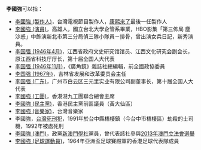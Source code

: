 '''李國強'''可以指：
*[[李國強_(製作人)|李國強 (製作人)]]，台灣電視節目製作人，[[康熙來了|康熙來了]]最後一任製作人
*[[李國強_(演員)|李國強 (演員)]]，高雄人，國立台北大學企管系畢業，HBO影集「第三佈局 塵沙惑」中飾演新北市第三分局偵三隊小隊員－排骨，曾出演女兵日記，新秀演員。
*[[李国强_(1946年4月)|李国强 (1946年4月)]]，江西省政府文史研究馆馆员、江西文化研究会副会长，原江西省科技厅厅长，第十届全国人大代表
*[[李国强_(1946年11月)|李国强 (1946年11月)]]，《廣角鏡》雜誌社總編輯，前全國政協委員
*[[李国强_(1967年)|李国强 (1967年)]]，吉林省发展和改革委员会主任
*[[李国强_(广东)|李国强 (广东)]]，广州市白云区三元里实业有限公司副董事长，第十届全国人大代表
*[[李國強_(工團)|李國強 (工團)]]，香港港九工團聯合總會主席
*[[李國強_(民主黨)|李國強 (民主黨)]]，香港民主黨前區議員（黃大仙區）
*[[李國強_(音樂家)|李國強 (音樂家)]]，台灣音樂家
*李國強，[[臺灣戰後時期死刑犯列表|台灣死刑犯]]，1991年於台中縣梧棲鎮（今台中市梧棲區）劫殺的士司機，1992年被處死刑
*[[李國強_(澳門)|李國強 (澳門)]]，政黨[[新澳門學社|新澳門學社]]黨員，曾代表該社參與[[2013年澳門立法會選舉|2013年澳門立法會選舉]]
*[[李國強_(足球運動員)|李國強 (足球運動員)]]，1964年亞洲盃足球賽殿軍的香港足球代表隊成員


{{disambiguation|G|Cat=三字李姓人名消歧义}}